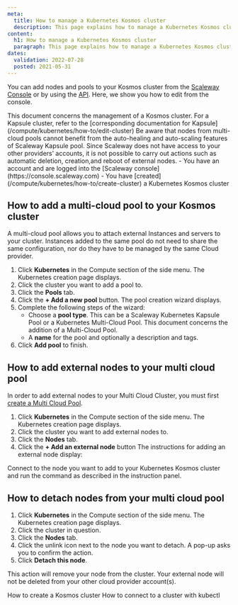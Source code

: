 ```yaml
---
meta:
  title: How to manage a Kubernetes Kosmos cluster
  description: This page explains how to manage a Kubernetes Kosmos cluster
content:
  h1: How to manage a Kubernetes Kosmos cluster
  paragraph: This page explains how to manage a Kubernetes Kosmos cluster
dates:
  validation: 2022-07-28
  posted: 2021-05-31
---
```


You can add nodes and pools to your Kosmos cluster from the [Scaleway Console](https://console.scaleway.com) or by using the [API](https://developers.scaleway.com/en/). Here, we show you how to edit from the console.

<Message type="note">
  This document concerns the management of a Kosmos cluster. For a Kapsule cluster, refer to the [corresponding documentation for Kapsule](/compute/kubernetes/how-to/edit-cluster)
</Message>

<Message type="important">
  Be aware that nodes from multi-cloud pools cannot benefit from the auto-healing and auto-scaling features of Scaleway Kapsule pool. Since Scaleway does not have access to your other providers’ accounts, it is not possible to carry out actions such as automatic deletion, creation,and reboot of external nodes.
</Message>

<Message type="requirement">
  - You have an account and are logged into the [Scaleway console](https://console.scaleway.com) 
  - You have [created](/compute/kubernetes/how-to/create-cluster) a Kubernetes Kosmos cluster
</Message>

## How to add a multi-cloud pool to your Kosmos cluster 

A multi-cloud pool allows you to attach external Instances and servers to your cluster. Instances added to the same pool do not need to share the same configuration, nor do they have to be managed by the same Cloud provider. 

1. Click **Kubernetes** in the Compute section of the side menu. The Kubernetes creation page displays.
2. Click the cluster you want to add a pool to.
3. Click the **Pools** tab.
4. Click the **+ Add a new pool** button. The pool creation wizard displays.
5. Complete the following steps of the wizard:
    * Choose a **pool type**. This can be a Scaleway Kubernetes Kapsule Pool or a Kubernetes Multi-Cloud Pool. This document concerns the addition of a Multi-Cloud Pool.
        <Lightbox src="assets/scaleway-choose-pool-type.webp" alt="" />
    * A **name** for the pool and optionally a description and tags.
6. Click **Add pool** to finish.

## How to add external nodes to your multi cloud pool

In order to add external nodes to your Multi Cloud Cluster, you must first [create a Multi Cloud Pool](#how-to-add-a-multi-cloud-pool-to-your-kosmos-cluster).

1. Click **Kubernetes** in the Compute section of the side menu. The Kubernetes creation page displays.
2. Click the cluster you want to add external nodes to.
3. Click the **Nodes** tab.
4. Click the **+ Add an external node** button
  The instructions for adding an external node display:

  <Lightbox src="assets/scaleway-add-external-node-instr.webp" alt="" />

Connect to the node you want to add to your Kubernetes Kosmos cluster and run the command as described in the instruction panel.

## How to detach nodes from your multi cloud pool

1. Click **Kubernetes** in the Compute section of the side menu. The Kubernetes creation page displays.
2. Click the cluster in question.
3. Click the **Nodes** tab.
4. Click the unlink icon next to the node you want to detach. A pop-up asks you to confirm the action.
5. Click **Detach this node**.
  <Message type="note">
  
  This action will remove your node from the cluster. Your external node will not be deleted from your other cloud provider account(s).

  </Message>


<Navigation title="See Also">
  <PreviousButton to="/compute/kubernetes/how-to/create-kosmos-cluster/">How to create a Kosmos cluster</PreviousButton>
  <NextButton to="/compute/kubernetes/how-to/connect-cluster-kubectl/">How to connect to a cluster with kubectl</NextButton>
</Navigation>
